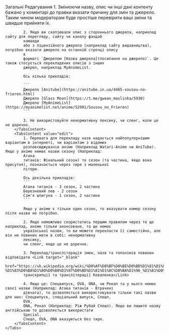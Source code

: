 
<div className="markdown overflow-hidden">
    <Tabs
        defaultChecked="general"
        className="flex flex-col w-full gap-4">
        <TabsList className="grid w-full grid-cols-2 mt-4">
            <TabsTrigger value="general">Загальні</TabsTrigger>
            <TabsTrigger value="edit">Редагування</TabsTrigger>
        </TabsList>
        <TabsContent value="general">
            1. Змінюючи назву, опис чи інші дані контенту бажано у коментарі до правки вказати причину для змін та
            джерело.
            Таким чином модераторам буде простіше перевірити ваші зміни та швидше прийняти їх.

            2. Якщо ви скопіювали опис з стороннього джерела, наприклад сайту для перегляду, сайту чи каналу фандаб
            команди
            або з ліцензійного джерела (наприклад сайту видавництва), потрібно вказати джерело на останній строчці опису
            в
            форматі `Джерелом [Назва джерела](посилання на джерело)`. Це також стосується перекладених описів з інших
            джерел, наприклад MyAnimeList.

            Ось кілька прикладів:

            ```
            Джерело [Anitube](https://anitube.in.ua/4465-sousou-no-frieren.html)
            Джерело [Glass Moon](https://t.me/gwean_maslinka/5930)
            Джерело [MyAnimeList](https://myanimelist.net/anime/52991/Sousou_no_Frieren)
            ```

            3. Не використовуйте ненормативну лексику, чи сленг, коли це не доречно.
        </TabsContent>
        <TabsContent value="edit">
            1. Перевага для перекладу назв надається найпопулярнішим варіантам в інтернеті, чи варіантам з відомих
            розповсюджувачів аніме (Наприклад Watari-Anime чи AniTube). Якщо у аніме немає назви сезону (Наприклад:
            Атака
            титанів: Фінальний сезон) то сезон (та частина, якщо вона присутня), позначається через тире з маленької
            літери.

            Ось декілька прикладів:
            ```
            Атака титанів - 3 сезон, 2 частина
            Березневий лев - 2 сезон
            Сім'я шпигуна - 1 сезон, 2 частина
            ```

            Якщо у аніме є тільки один сезон, то вказувати номер сезону після назви не потрібно.

            2. Якщо неможливо скористатись першим правилом через те що наприклад, аніме тільки анонсоване, та ще немає
            української назви, то ви можете перекласти її самостійно, але він не повинен мати в собі: ненормативну
            лексику,
            чи сленг, якщо це не доречно.

            3. Переклад/транслітерація імен, назв та топонімів повинен відповідати <Link target="_blank"
                                                                                         href="https://uk.wikipedia.org/wiki/%D0%AF%D0%BF%D0%BE%D0%BD%D1%81%D1%8C%D0%BA%D0%BE-%D1%83%D0%BA%D1%80%D0%B0%D1%97%D0%BD%D1%81%D1%8C%D0%BA%D1%96_%D1%81%D0%B8%D1%81%D1%82%D0%B5%D0%BC%D0%B8_%D1%82%D1%80%D0%B0%D0%BD%D1%81%D0%BA%D1%80%D0%B8%D0%BF%D1%86%D1%96%D1%97_%D1%82%D0%B0_%D1%82%D1%80%D0%B0%D0%BD%D1%81%D0%BB%D1%96%D1%82%D0%B5%D1%80%D0%B0%D1%86%D1%96%D1%97#%D0%9A%D0%BE%D0%B2%D0%B0%D0%BB%D0%B5%D0%BD%D0%BA%D0%BE_(2012)">системі
            транскрипції та транслітерації Коваленка</Link>

            4. Якщо це: Спецвипуск, OVA, ONA, чи Рекап та у нього немає своєї назви (Наприклад: Атака титанів - Втрачені
            дівчата), то дозволяється використовувати тільки такі назви для них: Спецвипуск, спеціальний випуск, Спешл,
            OVA,
            ONA, Рекап (Наприклад: Ріж Рубай Спешл). Якщо ви пишите назву англійською то дозволяється використати
            Special.
            Спешл, OVA, ONA вказуються без тире.
        </TabsContent>
    </Tabs>
</div>